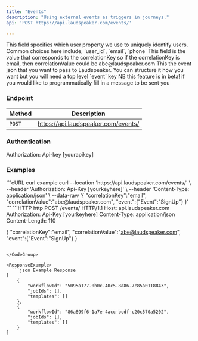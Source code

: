 ```yaml
---
title: "Events"
description: "Using external events as triggers in journeys."
api: 'POST https://api.laudspeaker.com/events/'

---
```


<ParamField query="correlationKey" type="string" required>
  This field specifies which user property we use to uniquely identify users. Common choices here include, `user_id`, `email`, `phone` 
</ParamField>
<ParamField query="correlationValue" type="string" required>
  This field is the value that corresponds to the correlationKey so if the correlationKey is email, then correlationValue could be abe@laudspeaker.com
</ParamField>
<ParamField query="event" type="json" required>
  This the event json that you want to pass to Laudspeaker. You can structure it how you want but you will need a top level `event` key 
</ParamField>
<ParamField query="payload" type="json" optional>
  NB this feature is in beta! if you would like to programmatically fill in a message to be sent you
</ParamField>

### Endpoint

| Method   | Description                                      |
| -------- | ------------------------------------------------ |
| `POST`   | https://api.laudspeaker.com/events/              |


### Authentication

Authorization: Api-key [yourapikey]

### Examples

<CodeGroup>
```cURL curl example
curl --location 'https://api.laudspeaker.com/events/' \
--header 'Authorization: Api-Key [yourkeyhere]' \
--header 'Content-Type: application/json' \
--data-raw '{
    "correlationKey":"email",
    "correlationValue":"abe@laudspeaker.com",
    "event":{"Event":"SignUp"}
}'
```
```HTTP http
POST /events/ HTTP/1.1
Host: api.laudspeaker.com
Authorization: Api-Key [yourkeyhere]
Content-Type: application/json
Content-Length: 110

{
    "correlationKey":"email",
    "correlationValue":"abe@laudspeaker.com",
    "event":{"Event":"SignUp"}
}
```

</CodeGroup>

<ResponseExample>
  ```json Example Response
[
    {
        "workflowId": "5095a177-0b0c-40c5-8a86-7c85a0118843",
        "jobIds": [],
        "templates": []
    },
    {
        "workflowId": "86a899f6-1a7e-4acc-bcdf-c20c570a5202",
        "jobIds": [],
        "templates": []
    }
]
  ```
</ResponseExample>





